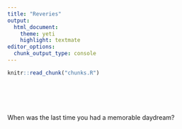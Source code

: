 ```yaml
---
title: "Reveries"
output: 
  html_document:
    theme: yeti
    highlight: textmate
editor_options: 
  chunk_output_type: console
---
```


<style>
h2 {
  background-color: #e3ebee;
  text-indent: 5px; 
}
</style>

<!-- The file chunks.R contains chunks that define default settings -->
```r
knitr::read_chunk("chunks.R")
```

<!-- Update knitr chunk options -->
```r
```

<!-- Insert the date the file was last updated -->
```r
```

<!-- Insert the code version (Git commit SHA1) if Git repository exists and R
 package git2r is installed -->
```r
```

<!-- packages -->
```r
```

<!-- custom defined functions -->
```r
```

When was the last time you had a memorable daydream? 